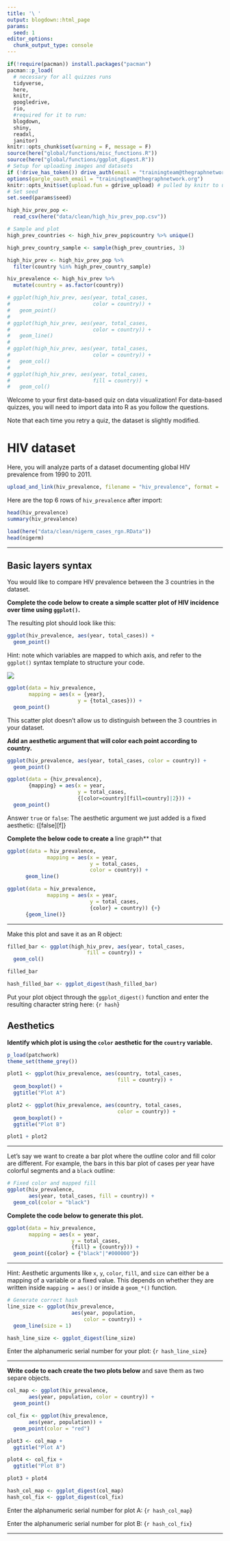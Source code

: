 ```yaml
---
title: '\ '
output: blogdown::html_page
params:
  seed: 1
editor_options: 
  chunk_output_type: console
---
```


```r
if(!require(pacman)) install.packages("pacman")
pacman::p_load(
  # necessary for all quizzes runs
  tidyverse, 
  here,
  knitr,
  googledrive,
  rio,
  #required for it to run:
  blogdown,
  shiny,
  readxl, 
  janitor)
knitr::opts_chunk$set(warning = F, message = F)
source(here("global/functions/misc_functions.R"))
source(here("global/functions/ggplot_digest.R"))
# Setup for uploading images and datasets
if (!drive_has_token()) drive_auth(email = "trainingteam@thegraphnetwork.org")
options(gargle_oauth_email = "trainingteam@thegraphnetwork.org")
knitr::opts_knit$set(upload.fun = gdrive_upload) # pulled by knitr to upload image
# Set seed
set.seed(params$seed)
```

```r

high_hiv_prev_pop <- 
  read_csv(here("data/clean/high_hiv_prev_pop.csv"))

# Sample and plot
high_prev_countries <- high_hiv_prev_pop$country %>% unique()

high_prev_country_sample <- sample(high_prev_countries, 3)

high_hiv_prev <- high_hiv_prev_pop %>% 
  filter(country %in% high_prev_country_sample)

hiv_prevalence <- high_hiv_prev %>% 
  mutate(country = as.factor(country))

# ggplot(high_hiv_prev, aes(year, total_cases,
#                           color = country)) +
#   geom_point()
# 
# ggplot(high_hiv_prev, aes(year, total_cases,
#                           color = country)) +
#   geom_line()
# 
# ggplot(high_hiv_prev, aes(year, total_cases,
#                           color = country)) +
#   geom_col()
# 
# ggplot(high_hiv_prev, aes(year, total_cases,
#                           fill = country)) +
#   geom_col()
```

Welcome to your first data-based quiz on data visualization! For data-based quizzes, you will need to import data into R as you follow the questions.

Note that each time you retry a quiz, the dataset is slightly modified.

# HIV dataset

Here, you will analyze parts of a dataset documenting global HIV prevalence from 1990 to 2011.

```r
upload_and_link(hiv_prevalence, filename = "hiv_prevalence", format =  "csv")
```

Here are the top 6 rows of `hiv_prevalence` after import:

```r
head(hiv_prevalence)
summary(hiv_prevalence)
```

```r
load(here("data/clean/nigerm_cases_rgn.RData"))
head(nigerm)
```

------------------------------------------------------------------------

## Basic layers syntax

You would like to compare HIV prevalence between the 3 countries in the dataset.

**Complete the code below to create a simple scatter plot of HIV incidence over time using `ggplot()`.**

The resulting plot should look like this:

```r

ggplot(hiv_prevalence, aes(year, total_cases)) +
  geom_point()
```

Hint: note which variables are mapped to which axis, and refer to the `ggplot()` syntax template to structure your code.

![](images/gg_min_build3.png)

```r

ggplot(data = hiv_prevalence, 
       mapping = aes(x = {year},
                       y = {total_cases})) +
  geom_point()
```

This scatter plot doesn't allow us to distinguish between the 3 countries in your dataset. 

**Add an aesthetic argument that will color each point according to country.**

```r

ggplot(hiv_prevalence, aes(year, total_cases, color = country)) +
  geom_point()
```

```r

ggplot(data = {hiv_prevalence}, 
       {mapping} = aes(x = year,
                       y = total_cases,
                       {[color=country][fill=country]|2})) +
  geom_point()
```

Answer `true` or `false`: The aesthetic argument we just added is a fixed aesthetic: {[false][f]}

**Complete the below code to create a **line graph** that 

```r

ggplot(data = hiv_prevalence, 
             mapping = aes(x = year, 
                           y = total_cases,
                           color = country)) + 
      geom_line()
```

```r

ggplot(data = hiv_prevalence, 
             mapping = aes(x = year, 
                           y = total_cases,
                           {color} = country)) {+} 
      {geom_line()}
```


------------------------------------------------------------------------

Make this plot and save it as an R object:

```r
filled_bar <- ggplot(high_hiv_prev, aes(year, total_cases,
                          fill = country)) +
  geom_col()

filled_bar

hash_filled_bar <- ggplot_digest(hash_filled_bar)
```

Put your plot object through the `ggplot_digest()` function and enter the resulting character string here: {`r hash`}

## Aesthetics

**Identify which plot is using the `color` aesthetic for the `country` variable.**
```r
p_load(patchwork)
theme_set(theme_grey())

plot1 <- ggplot(hiv_prevalence, aes(country, total_cases,
                                    fill = country)) +
  geom_boxplot() +
  ggtitle("Plot A")

plot2 <- ggplot(hiv_prevalence, aes(country, total_cases,
                                    color = country)) +
  geom_boxplot() +
  ggtitle("Plot B")

plot1 + plot2
```

-----------------------------------------------------------------------

Let's say we want to create a bar plot where the outline color and fill color are different. For example, the bars in this bar plot of cases per year have colorful segments and a `black` outline: 

```r
# Fixed color and mapped fill
ggplot(hiv_prevalence, 
       aes(year, total_cases, fill = country)) +
  geom_col(color = "black")
```

**Complete the code below to generate this plot.**

```r
ggplot(data = hiv_prevalence, 
       mapping = aes(x = year,
                     y = total_cases,
                     {fill} = {country})) +
  geom_point({color} = {"black"|"#000000"})
```

------------------------------------------------------------------------


Hint: Aesthetic arguments like `x`, `y`, `color`, `fill`, and `size` can either be a mapping of a variable or a fixed value. This depends on whether they are written inside `mapping = aes()` or inside a `geom_*()` function. 

```r
# Generate correct hash
line_size <- ggplot(hiv_prevalence, 
                     aes(year, population,
                         color = country)) +
  geom_line(size = 1)

hash_line_size <- ggplot_digest(line_size)
```

Enter the alphanumeric serial number for your plot: {`r hash_line_size`}

-------------------------------


**Write code to each create the two plots below** and save them as two separe objects.
```r

col_map <- ggplot(hiv_prevalence, 
       aes(year, population, color = country)) + 
  geom_point()

col_fix <- ggplot(hiv_prevalence, 
       aes(year, population)) + 
  geom_point(color = "red") 

plot3 <- col_map +
  ggtitle("Plot A")

plot4 <- col_fix +
  ggtitle("Plot B")

plot3 + plot4

hash_col_map <- ggplot_digest(col_map)
hash_col_fix <- ggplot_digest(col_fix)
```

Enter the alphanumeric serial number for plot A: {`r hash_col_map`}

Enter the alphanumeric serial number for plot B: {`r hash_col_fix`}

-----------------------------

